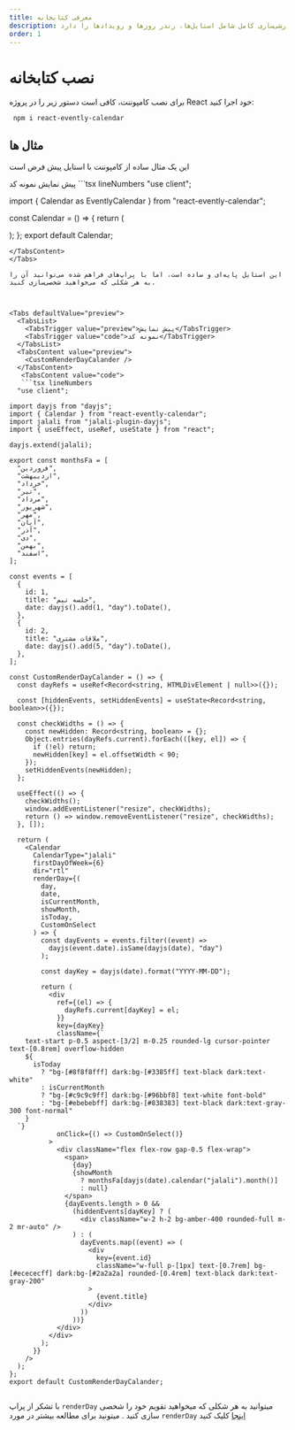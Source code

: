```yaml
---
title: معرفی کتابخانه
description: کامپوننت تقویم ری‌اکت که از تقویم‌های جلالی و میلادی پشتیبانی می‌کند و امکان سفارشی‌سازی کامل شامل استایل‌ها، رندر روزها و رویدادها را دارد.
order: 1
---
```


# نصب کتابخانه

برای نصب کامپوننت، کافی است دستور زیر را در پروژه React خود اجرا کنید:

```npm
 npm i react-evently-calendar
```


## مثال ها

این یک مثال ساده از کامپوننت با استایل پیش فرض است


<Tabs defaultValue="preview" >
  <TabsList>
    <TabsTrigger value="preview">پیش نمایش</TabsTrigger>
    <TabsTrigger value="code">نمونه کد</TabsTrigger>
  </TabsList>
  <TabsContent value="preview">
    <Calendar />
  </TabsContent>
   <TabsContent value="code">
   ```tsx lineNumbers
   "use client";

import { Calendar as EventlyCalendar } from "react-evently-calendar";

const Calendar = () => {
return (

<EventlyCalendar />
); }; export default Calendar;

````
</TabsContent>
</Tabs>

این استایل پایه‌ای و ساده است، اما با پراپ‌های فراهم شده می‌توانید آن را به هر شکلی که می‌خواهید شخصی‌سازی کنید.



<Tabs defaultValue="preview">
  <TabsList>
    <TabsTrigger value="preview">پیش نمایش</TabsTrigger>
    <TabsTrigger value="code">نمونه کد</TabsTrigger>
  </TabsList>
  <TabsContent value="preview">
    <CustomRenderDayCalander />
  </TabsContent>
   <TabsContent value="code">
   ```tsx lineNumbers
  "use client";

import dayjs from "dayjs";
import { Calendar } from "react-evently-calendar";
import jalali from "jalali-plugin-dayjs";
import { useEffect, useRef, useState } from "react";

dayjs.extend(jalali);

export const monthsFa = [
  "فروردین",
  "اردیبهشت",
  "خرداد",
  "تیر",
  "مرداد",
  "شهریور",
  "مهر",
  "آبان",
  "آذر",
  "دی",
  "بهمن",
  "اسفند",
];

const events = [
  {
    id: 1,
    title: "جلسه تیم",
    date: dayjs().add(1, "day").toDate(),
  },
  {
    id: 2,
    title: "ملاقات مشتری",
    date: dayjs().add(5, "day").toDate(),
  },
];

const CustomRenderDayCalander = () => {
  const dayRefs = useRef<Record<string, HTMLDivElement | null>>({});

  const [hiddenEvents, setHiddenEvents] = useState<Record<string, boolean>>({});

  const checkWidths = () => {
    const newHidden: Record<string, boolean> = {};
    Object.entries(dayRefs.current).forEach(([key, el]) => {
      if (!el) return;
      newHidden[key] = el.offsetWidth < 90;
    });
    setHiddenEvents(newHidden);
  };

  useEffect(() => {
    checkWidths();
    window.addEventListener("resize", checkWidths);
    return () => window.removeEventListener("resize", checkWidths);
  }, []);

  return (
    <Calendar
      CalendarType="jalali"
      firstDayOfWeek={6}
      dir="rtl"
      renderDay={(
        day,
        date,
        isCurrentMonth,
        showMonth,
        isToday,
        CustomOnSelect
      ) => {
        const dayEvents = events.filter((event) =>
          dayjs(event.date).isSame(dayjs(date), "day")
        );

        const dayKey = dayjs(date).format("YYYY-MM-DD");

        return (
          <div
            ref={(el) => {
              dayRefs.current[dayKey] = el;
            }}
            key={dayKey}
            className={`
    text-start p-0.5 aspect-[3/2] m-0.25 rounded-lg cursor-pointer text-[0.8rem] overflow-hidden
    ${
      isToday
        ? "bg-[#8f8f8fff] dark:bg-[#3385ff] text-black dark:text-white"
        : isCurrentMonth
        ? "bg-[#c9c9c9ff] dark:bg-[#96bbf8] text-white font-bold"
        : "bg-[#ebebebff] dark:bg-[#838383] text-black dark:text-gray-300 font-normal"
    }
  `}
            onClick={() => CustomOnSelect()}
          >
            <div className="flex flex-row gap-0.5 flex-wrap">
              <span>
                {day}
                {showMonth
                  ? monthsFa[dayjs(date).calendar("jalali").month()]
                  : null}
              </span>
              {dayEvents.length > 0 &&
                (hiddenEvents[dayKey] ? (
                  <div className="w-2 h-2 bg-amber-400 rounded-full m-2 mr-auto" />
                ) : (
                  dayEvents.map((event) => (
                    <div
                      key={event.id}
                      className="w-full p-[1px] text-[0.7rem] bg-[#ecececff] dark:bg-[#2a2a2a] rounded-[0.4rem] text-black dark:text-gray-200"
                    >
                      {event.title}
                    </div>
                  ))
                ))}
            </div>
          </div>
        );
      }}
    />
  );
};
export default CustomRenderDayCalander;


````

</TabsContent>
</Tabs>

با تشکر از پراپ `renderDay` میتوانید به هر شکلی که میخواهید تقویم خود را شخصی سازی کنید . میتونید برای مطالعه بیشتر در مورد `renderDay` [اینجا](/fa/docs/Customization/renderDay) کلیک کنید
